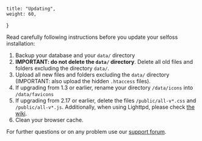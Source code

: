     title: "Updating",
    weight: 60,
}

Read carefully following instructions before you update your selfoss installation:

1. Backup your database and your `data/` directory
2. **IMPORTANT: do not delete the `data/` directory**. Delete all old files and folders excluding the directory `data/`.
3. Upload all new files and folders excluding the `data/` directory (IMPORTANT: also upload the hidden `.htaccess` files).
4. If upgrading from 1.3 or earlier, rename your directory `/data/icons` into `/data/favicons`
5. If upgrading from 2.17 or earlier, delete the files <code>/public/all-v<var>\*</var>.css</code> and <code>/public/all-v<var>\*</var>.js</code>. Additionally, when using Lighttpd, please check [the wiki](https://github.com/fossar/selfoss/wiki/Lighttpd-configuration#upgrading-from-selfoss-217-or-lower).
6. Clean your browser cache.

For further questions or on any problem use our [support forum](forum).

